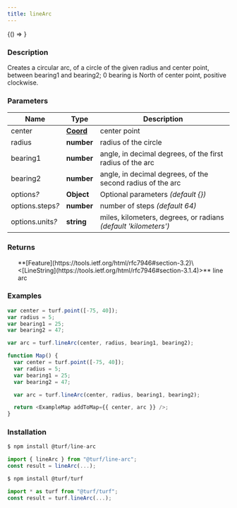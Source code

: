 ```yaml
---
title: lineArc
---
```



<!-- Expose turf as global var for experimenting in the browser console -->

<BrowserOnly>{() => <WindowTurfGlobal turf={turf} />}</BrowserOnly>

### Description

Creates a circular arc, of a circle of the given radius and center point, between bearing1 and bearing2;
0 bearing is North of center point, positive clockwise.

### Parameters

| Name                  | Type                                                           | Description                                                     |
| --------------------- | -------------------------------------------------------------- | --------------------------------------------------------------- |
| center                | **[Coord](https://tools.ietf.org/html/rfc7946#section-3.1.1)** | center point                                                    |
| radius                | **number**                                                     | radius of the circle                                            |
| bearing1              | **number**                                                     | angle, in decimal degrees, of the first radius of the arc       |
| bearing2              | **number**                                                     | angle, in decimal degrees, of the second radius of the arc      |
| options<i>?</i>       | **Object**                                                     | Optional parameters _(default \{})_                             |
| options.steps<i>?</i> | **number**                                                     | number of steps _(default 64)_                                  |
| options.units<i>?</i> | **string**                                                     | miles, kilometers, degrees, or radians _(default 'kilometers')_ |

### Returns

<ul>
  **[Feature](https://tools.ietf.org/html/rfc7946#section-3.2)\<[LineString](https://tools.ietf.org/html/rfc7946#section-3.1.4)>** line arc

</ul>

### Examples

```javascript
var center = turf.point([-75, 40]);
var radius = 5;
var bearing1 = 25;
var bearing2 = 47;

var arc = turf.lineArc(center, radius, bearing1, bearing2);
```

```javascript live
function Map() {
  var center = turf.point([-75, 40]);
  var radius = 5;
  var bearing1 = 25;
  var bearing2 = 47;

  var arc = turf.lineArc(center, radius, bearing1, bearing2);

  return <ExampleMap addToMap={{ center, arc }} />;
}
```

### Installation

```javascript
$ npm install @turf/line-arc

import { lineArc } from "@turf/line-arc";
const result = lineArc(...);
```

```javascript
$ npm install @turf/turf

import * as turf from "@turf/turf";
const result = turf.lineArc(...);
```
